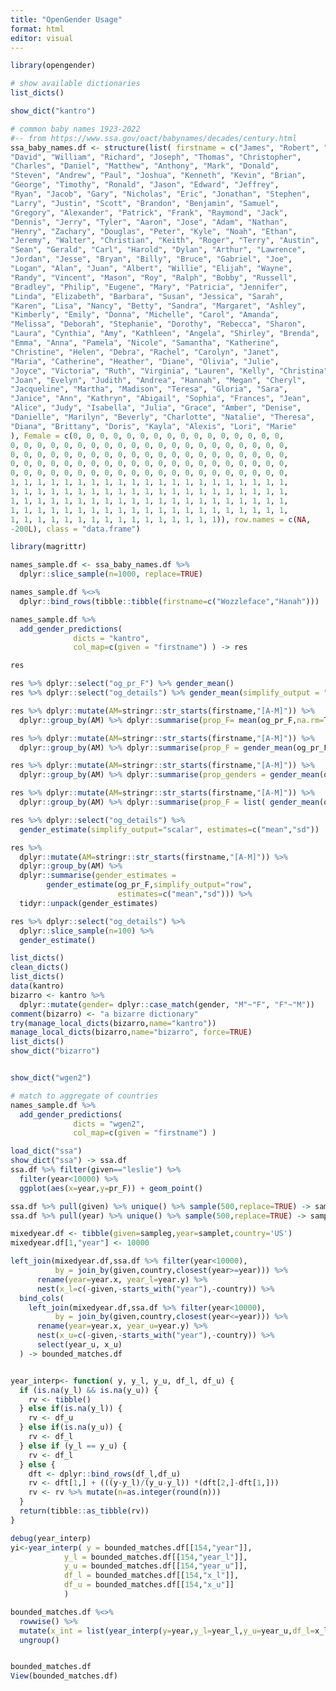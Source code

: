 ```yaml
---
title: "OpenGender Usage"
format: html
editor: visual
---
```


```r
library(opengender)
```

```r
# show available dictionaries
list_dicts()
```

```r
show_dict("kantro")
```

```r
# common baby names 1923-2022 
#-- from https://www.ssa.gov/oact/babynames/decades/century.html
ssa_baby_names.df <- structure(list( firstname = c("James", "Robert", "John", "Michael", 
"David", "William", "Richard", "Joseph", "Thomas", "Christopher", 
"Charles", "Daniel", "Matthew", "Anthony", "Mark", "Donald", 
"Steven", "Andrew", "Paul", "Joshua", "Kenneth", "Kevin", "Brian", 
"George", "Timothy", "Ronald", "Jason", "Edward", "Jeffrey", 
"Ryan", "Jacob", "Gary", "Nicholas", "Eric", "Jonathan", "Stephen", 
"Larry", "Justin", "Scott", "Brandon", "Benjamin", "Samuel", 
"Gregory", "Alexander", "Patrick", "Frank", "Raymond", "Jack", 
"Dennis", "Jerry", "Tyler", "Aaron", "Jose", "Adam", "Nathan", 
"Henry", "Zachary", "Douglas", "Peter", "Kyle", "Noah", "Ethan", 
"Jeremy", "Walter", "Christian", "Keith", "Roger", "Terry", "Austin", 
"Sean", "Gerald", "Carl", "Harold", "Dylan", "Arthur", "Lawrence", 
"Jordan", "Jesse", "Bryan", "Billy", "Bruce", "Gabriel", "Joe", 
"Logan", "Alan", "Juan", "Albert", "Willie", "Elijah", "Wayne", 
"Randy", "Vincent", "Mason", "Roy", "Ralph", "Bobby", "Russell", 
"Bradley", "Philip", "Eugene", "Mary", "Patricia", "Jennifer", 
"Linda", "Elizabeth", "Barbara", "Susan", "Jessica", "Sarah", 
"Karen", "Lisa", "Nancy", "Betty", "Sandra", "Margaret", "Ashley", 
"Kimberly", "Emily", "Donna", "Michelle", "Carol", "Amanda", 
"Melissa", "Deborah", "Stephanie", "Dorothy", "Rebecca", "Sharon", 
"Laura", "Cynthia", "Amy", "Kathleen", "Angela", "Shirley", "Brenda", 
"Emma", "Anna", "Pamela", "Nicole", "Samantha", "Katherine", 
"Christine", "Helen", "Debra", "Rachel", "Carolyn", "Janet", 
"Maria", "Catherine", "Heather", "Diane", "Olivia", "Julie", 
"Joyce", "Victoria", "Ruth", "Virginia", "Lauren", "Kelly", "Christina", 
"Joan", "Evelyn", "Judith", "Andrea", "Hannah", "Megan", "Cheryl", 
"Jacqueline", "Martha", "Madison", "Teresa", "Gloria", "Sara", 
"Janice", "Ann", "Kathryn", "Abigail", "Sophia", "Frances", "Jean", 
"Alice", "Judy", "Isabella", "Julia", "Grace", "Amber", "Denise", 
"Danielle", "Marilyn", "Beverly", "Charlotte", "Natalie", "Theresa", 
"Diana", "Brittany", "Doris", "Kayla", "Alexis", "Lori", "Marie"
), Female = c(0, 0, 0, 0, 0, 0, 0, 0, 0, 0, 0, 0, 0, 0, 0, 0, 
0, 0, 0, 0, 0, 0, 0, 0, 0, 0, 0, 0, 0, 0, 0, 0, 0, 0, 0, 0, 0, 
0, 0, 0, 0, 0, 0, 0, 0, 0, 0, 0, 0, 0, 0, 0, 0, 0, 0, 0, 0, 0, 
0, 0, 0, 0, 0, 0, 0, 0, 0, 0, 0, 0, 0, 0, 0, 0, 0, 0, 0, 0, 0, 
0, 0, 0, 0, 0, 0, 0, 0, 0, 0, 0, 0, 0, 0, 0, 0, 0, 0, 0, 0, 0, 
1, 1, 1, 1, 1, 1, 1, 1, 1, 1, 1, 1, 1, 1, 1, 1, 1, 1, 1, 1, 1, 
1, 1, 1, 1, 1, 1, 1, 1, 1, 1, 1, 1, 1, 1, 1, 1, 1, 1, 1, 1, 1, 
1, 1, 1, 1, 1, 1, 1, 1, 1, 1, 1, 1, 1, 1, 1, 1, 1, 1, 1, 1, 1, 
1, 1, 1, 1, 1, 1, 1, 1, 1, 1, 1, 1, 1, 1, 1, 1, 1, 1, 1, 1, 1, 
1, 1, 1, 1, 1, 1, 1, 1, 1, 1, 1, 1, 1, 1, 1, 1)), row.names = c(NA, 
-200L), class = "data.frame")


```

```r
library(magrittr)

names_sample.df <- ssa_baby_names.df %>%
  dplyr::slice_sample(n=1000, replace=TRUE)

names_sample.df %<>% 
  dplyr::bind_rows(tibble::tibble(firstname=c("Wozzleface","Hanah")))

names_sample.df %>% 
  add_gender_predictions(
              dicts = "kantro",
              col_map=c(given = "firstname") ) -> res

res
```

```r

res %>% dplyr::select("og_pr_F") %>% gender_mean()
res %>% dplyr::select("og_details") %>% gender_mean(simplify_output = "tidy")

res %>% dplyr::mutate(AM=stringr::str_starts(firstname,"[A-M]")) %>%
  dplyr::group_by(AM) %>% dplyr::summarise(prop_F= mean(og_pr_F,na.rm=TRUE))

res %>% dplyr::mutate(AM=stringr::str_starts(firstname,"[A-M]")) %>%
  dplyr::group_by(AM) %>% dplyr::summarise(prop_F = gender_mean(og_pr_F,simplify_output="scalar"))

res %>% dplyr::mutate(AM=stringr::str_starts(firstname,"[A-M]")) %>%
  dplyr::group_by(AM) %>% dplyr::summarise(prop_genders = gender_mean(og_pr_F,simplify_output="row")) %>% tidyr::unpack(prop_genders)

res %>% dplyr::mutate(AM=stringr::str_starts(firstname,"[A-M]")) %>%
  dplyr::group_by(AM) %>% dplyr::summarise(prop_F = list( gender_mean(og_pr_F))) %>% tidyr::unnest(prop_F)
```

```r

res %>% dplyr::select("og_details") %>%
  gender_estimate(simplify_output="scalar", estimates=c("mean","sd"))

res %>% 
  dplyr::mutate(AM=stringr::str_starts(firstname,"[A-M]")) %>%
  dplyr::group_by(AM) %>% 
  dplyr::summarise(gender_estimates =
        gender_estimate(og_pr_F,simplify_output="row",
                        estimates=c("mean","sd"))) %>% 
  tidyr::unpack(gender_estimates)

res %>% dplyr::select("og_details") %>%
  dplyr::slice_sample(n=100) %>%
  gender_estimate()
```

```r
list_dicts()
clean_dicts() 
list_dicts()
data(kantro)
bizarro <- kantro %>% 
  dplyr::mutate(gender= dplyr::case_match(gender, "M"~"F", "F"~"M"))
comment(bizarro) <- "a bizarre dictionary"
try(manage_local_dicts(bizarro,name="kantro"))
manage_local_dicts(bizarro,name="bizarro", force=TRUE)
list_dicts()
show_dict("bizarro")
```

```         
```

```r

show_dict("wgen2")

# match to aggregate of countries
names_sample.df %>% 
  add_gender_predictions(
              dicts = "wgen2",
              col_map=c(given = "firstname") ) 
```
```r
load_dict("ssa")
show_dict("ssa") -> ssa.df
ssa.df %>% filter(given=="leslie") %>%
  filter(year<10000) %>%
  ggplot(aes(x=year,y=pr_F)) + geom_point()

ssa.df %>% pull(given) %>% unique() %>% sample(500,replace=TRUE) -> sampleg
ssa.df %>% pull(year) %>% unique() %>% sample(500,replace=TRUE) -> samplet

mixedyear.df <- tibble(given=sampleg,year=samplet,country='US')
mixedyear.df[1,"year"] <- 10000
```

```r

left_join(mixedyear.df,ssa.df %>% filter(year<10000),
          by = join_by(given,country,closest(year>=year))) %>%
      rename(year=year.x, year_l=year.y) %>%
      nest(x_l=c(-given,-starts_with("year"),-country)) %>% 
  bind_cols(
    left_join(mixedyear.df,ssa.df %>% filter(year<10000),
          by = join_by(given,country,closest(year<=year))) %>%
      rename(year=year.x, year_u=year.y) %>%
      nest(x_u=c(-given,-starts_with("year"),-country)) %>% 
      select(year_u, x_u)
  ) -> bounded_matches.df


year_interp<- function( y, y_l, y_u, df_l, df_u) {
  if (is.na(y_l) && is.na(y_u)) {
    rv <- tibble()
  } else if(is.na(y_l)) {
    rv <- df_u
  } else if(is.na(y_u)) {
    rv <- df_l
  } else if (y_l == y_u) {
    rv <- df_l
  } else {
    dft <- dplyr::bind_rows(df_l,df_u)
    rv <- dft[1,] + (((y-y_l)/(y_u-y_l)) *(dft[2,]-dft[1,]))    
    rv <- rv %>% mutate(n=as.integer(round(n)))
  }
  return(tibble::as_tibble(rv))
}

debug(year_interp)
yi<-year_interp( y = bounded_matches.df[[154,"year"]], 
            y_l = bounded_matches.df[[154,"year_l"]],
            y_u = bounded_matches.df[[154,"year_u"]],
            df_l = bounded_matches.df[[154,"x_l"]],
            df_u = bounded_matches.df[[154,"x_u"]]
            )

bounded_matches.df %<>% 
  rowwise() %>%
  mutate(x_int = list(year_interp(y=year,y_l=year_l,y_u=year_u,df_l=x_l,df_u=x_u))) %>%
  ungroup()


bounded_matches.df
View(bounded_matches.df)
```

